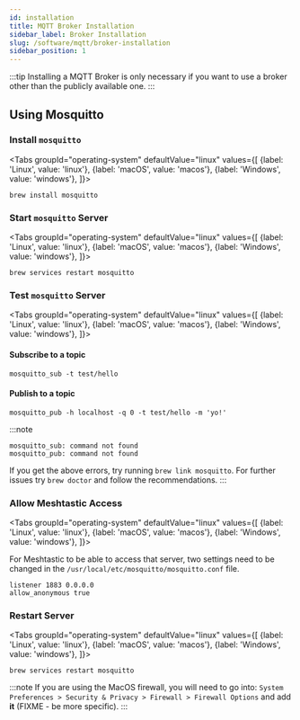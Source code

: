 ```yaml
---
id: installation
title: MQTT Broker Installation
sidebar_label: Broker Installation
slug: /software/mqtt/broker-installation
sidebar_position: 1
---
```



:::tip
Installing a MQTT Broker is only necessary if you want to use a broker other than the publicly available one.
:::

## Using Mosquitto

### Install `mosquitto`

<Tabs
groupId="operating-system"
defaultValue="linux"
values={[
{label: 'Linux', value: 'linux'},
{label: 'macOS', value: 'macos'},
{label: 'Windows', value: 'windows'},
]}>

<TabItem value="linux">
</TabItem>
<TabItem value="macos">

```shell
brew install mosquitto
```

</TabItem>
<TabItem value="windows">
</TabItem>

</Tabs>

### Start `mosquitto` Server

<Tabs
groupId="operating-system"
defaultValue="linux"
values={[
{label: 'Linux', value: 'linux'},
{label: 'macOS', value: 'macos'},
{label: 'Windows', value: 'windows'},
]}>

<TabItem value="linux">
</TabItem>
<TabItem value="macos">

```shell
brew services restart mosquitto
```

</TabItem>
<TabItem value="windows">
</TabItem>

</Tabs>

### Test `mosquitto` Server

<Tabs
groupId="operating-system"
defaultValue="linux"
values={[
{label: 'Linux', value: 'linux'},
{label: 'macOS', value: 'macos'},
{label: 'Windows', value: 'windows'},
]}>

<TabItem value="linux">
</TabItem>
<TabItem value="macos">

#### Subscribe to a topic

```shell
mosquitto_sub -t test/hello
```

#### Publish to a topic

```shell
mosquitto_pub -h localhost -q 0 -t test/hello -m 'yo!'
```

:::note
```shell
mosquitto_sub: command not found
mosquitto_pub: command not found
```

If you get the above errors, try running `brew link mosquitto`. For further issues try `brew doctor` and follow the recommendations.
:::

</TabItem>
<TabItem value="windows">
</TabItem>

</Tabs>

### Allow Meshtastic Access

<Tabs
groupId="operating-system"
defaultValue="linux"
values={[
{label: 'Linux', value: 'linux'},
{label: 'macOS', value: 'macos'},
{label: 'Windows', value: 'windows'},
]}>

<TabItem value="linux">
</TabItem>
<TabItem value="macos">

For Meshtastic to be able to access that server, two settings need to be changed in the `/usr/local/etc/mosquitto/mosquitto.conf` file.

```shell
listener 1883 0.0.0.0
allow_anonymous true
```

</TabItem>
<TabItem value="windows">
</TabItem>

</Tabs>

### Restart Server

<Tabs
groupId="operating-system"
defaultValue="linux"
values={[
{label: 'Linux', value: 'linux'},
{label: 'macOS', value: 'macos'},
{label: 'Windows', value: 'windows'},
]}>

<TabItem value="linux">
</TabItem>
<TabItem value="macos">

```shell
brew services restart mosquitto
```
:::note
If you are using the MacOS firewall, you will need to go into: `System Preferences > Security & Privacy > Firewall > Firewall Options` and add **it** (FIXME - be more specific).
:::

</TabItem>
<TabItem value="windows">
</TabItem>

</Tabs>
